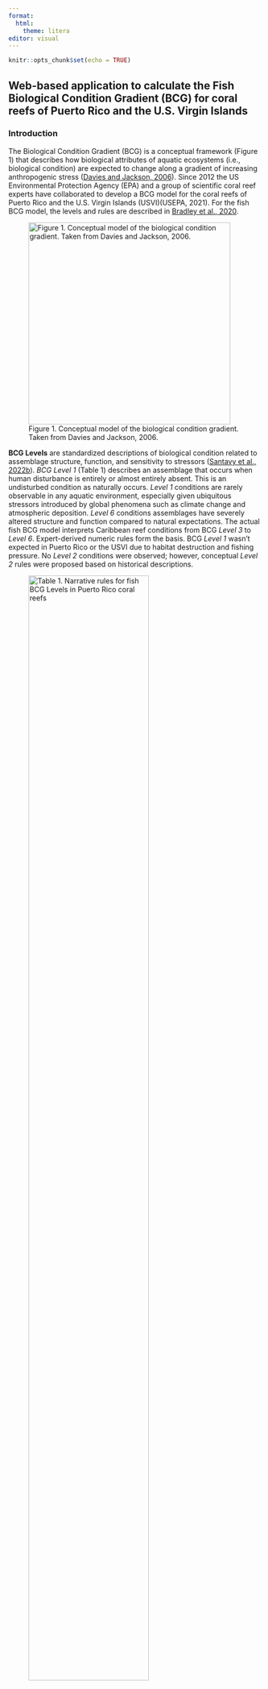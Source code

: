 ```yaml
---
format:
  html: 
    theme: litera
editor: visual
---
```


```r
knitr::opts_chunk$set(echo = TRUE)
```

## Web-based application to calculate the Fish Biological Condition Gradient (BCG) for coral reefs of Puerto Rico and the U.S. Virgin Islands

### Introduction

::: {layout-ncol="2"}
The Biological Condition Gradient (BCG) is a conceptual framework (Figure 1) that describes how biological attributes of aquatic ecosystems (i.e., biological condition) are expected to change along a gradient of increasing anthropogenic stress ([Davies and Jackson, 2006](https://doi.org/10.1016/j.ecolind.2022.108805){target="_blank"}). Since 2012 the US Environmental Protection Agency (EPA) and a group of scientific coral reef experts have collaborated to develop a BCG model for the coral reefs of Puerto Rico and the U.S. Virgin Islands (USVI)(USEPA, 2021). For the fish BCG model, the levels and rules are described in [Bradley et al., 2020](https://doi.org/10.1016/j.marpolbul.2020.111387){target="_blank"}.

![Figure 1. Conceptual model of the biological condition gradient. Taken from Davies and Jackson, 2006.](BCG_model.jpg){width="401"}
:::

**BCG Levels** are standardized descriptions of biological condition related to assemblage structure, function, and sensitivity to stressors ([Santavy et al., 2022b](https://doi.org/10.1016/j.ecolind.2022.108576){target="_blank"}). *BCG Level 1* (Table 1) describes an assemblage that occurs when human disturbance is entirely or almost entirely absent. This is an undisturbed condition as naturally occurs. *Level 1* conditions are rarely observable in any aquatic environment, especially given ubiquitous stressors introduced by global phenomena such as climate change and atmospheric deposition. *Level 6* conditions assemblages have severely altered structure and function compared to natural expectations. The actual fish BCG model interprets Caribbean reef conditions from BCG *Level 3* to *Level 6*. Expert-derived numeric rules form the basis. BCG *Level 1* wasn't expected in Puerto Rico or the USVI due to habitat destruction and fishing pressure. No *Level 2* conditions were observed; however, conceptual *Level 2* rules were proposed based on historical descriptions.

![Table 1. Narrative rules for fish BCG Levels in Puerto Rico coral reefs](narrative_rules.png){width="75%"}

To facilitate the use of the BCG model, a web-based application was developed, which consist of a friendly user interface that allows managers and stakeholders to quickly calculate BCG levels once the field data is made available. For using the fish BCG model in areas outside Puerto Rico and the US Virgin Islands, caution is advised due to varying environmental and fishing pressures. While the model showed promising results in the Florida Keys, discrepancies in biomass metrics suggest the need for location-specific adjustments of model rules, especially considering jurisdictional differences in fishing pressure [(Bradley et al., 2020)](https://doi.org/10.1016/j.marpolbul.2020.111387){target="_blank"}.

### How to use this app

1.  Upload your data

The input data for the fish BCG App must be formatted in the web app **BCG DataFormatter** and accessible [here](https://drive.google.com/drive/folders/1eisQOkwNLkZh-QOZwfMFq8BeWVAiCGRS?usp=drive_link){target="_blank"}. This web has specific instructions on how to prepare the data. Once the data has been formatted, load the file through the fish BCG app file browser in the `Upload your data` tab. The data will be previewed so you can verify that it is the correct information. Then, you must identify the data column that includes the source of temporal variation (e.g., year, month) and spatial variation (e.g., Region, subregion, site).

2.  Quality control

After the file is uploaded, running a quality control test on the data from the Quality control tab is recommended. The most critical validation offered by this tool is to verify that all the species reported in the file have BGC attributes and other ecological traits recognized in the [master list](https://drive.google.com/drive/folders/1NK-roMmX4expx41YB1n3LS23rr94RWgf?usp=sharing){target="_blank"}. If species are not included in the master list, it is recommended to **request** <url of issues in final GitHub repository> their inclusion to the App administrator before continuing with the analysis. Other quality control evaluations are the spelling of species names, duplicate sample names, and empty samples.

The validation of scientific names not included in the master list is verified in [WoRMS](https://marinespecies.org/){target="_blank"}. This procedure may take a few minutes. Please be patient and do not start the BCG analysis before the quality control test is finished.

3.  BGC analysis

Go to the BCG results tab to start the analysis; the results are summarized in a table for the sources of spatial and temporal variation indicated in step 1. If several sample units were taken as replicates for each source of variation, averages between the samples will be estimated. The details of the BCG analysis (i.e., application of rules to each site) can be downloaded in `.csv` format for further analysis. In addition to the table, the sites are represented in an interactive map, with colored markers indicating the biological condition of each site.

4.  Other ecological indicators

In addition to the BCG results, this application processes information of interest to describe the fish assemblages. This information is presented in the "Other indicators" tab, specifically: vulnerable species, invasive species, and size-structured abundance distribution for each species.

### Citation

Bradley, P., Jessup, B., Pittman, S. J., Jeffrey, C. F. G., Ault, J. S., Carrubba, L., et al. (2020). Development of a reef fish biological condition gradient model with quantitative decision rules for the protection and restoration of coral reef ecosystems. Marine Pollution Bulletin, 159, 111387. doi: [https://doi.org/10.1016/j.marpolbul.2020.111387](https://doi.org/10.1016/j.marpolbul.2020.111387){target="_blank"}.

Davies, S. P., & Jackson, S. K. (2006). The biological condition gradient: a descriptive model for interpreting change in aquatic ecosystems. Ecological Applications, 16(4), 1251-1266. [doi:https://doi.org/10.1890/1051-0761(2006)016\[1251:TBCGAD\]2.0.CO;2](https://doi.org/10.1890/1051-0761(2006)016%5B1251:TBCGAD%5D2.0.CO;2){target="_blank"}.

USEPA (U.S. Environmental Protection Agency). 2021. The Biological Condition Gradient (BCG) for Puerto Rico and U.S. Virgin Islands Coral Reefs. EPA 822-R-21-007. U.S. Environmental Protection Agency, Office of Water/Office of Science and Technology, Washington, D.C

Santavy, D.L., Jackson, S.K., Jessup, B., Gerritsen, J., Rogers, C., Fisher, W.S., et al. (2022). A biological condition gradient for coral reefs in the US Caribbean Territories: Part I. Coral narrative rules. *Ecological Indicators* 138, 108805. doi: [https://doi.org/10.1016/j.ecolind.2022.108805](https://doi.org/10.1016/j.ecolind.2022.108805){target="_blank"}.

Santavy, D.L., Jackson, S.K., Jessup, B., Horstmann, C., Rogers, C., Weil, E., et al. (2022). A biological condition gradient for Caribbean coral reefs: Part II. Numeric rules using sessile benthic organisms. Ecological Indicators 135, 108576. doi: [https://doi.org/10.1016/j.ecolind.2022.108576](https://doi.org/10.1016/j.ecolind.2022.108576){target="_blank"}.

### Funded by

![](epa.png){width="10%"}![](noaa.jpeg){width="11%"}

### Developed by

![](upr.png){width="10%"}![CCRI-UPR](ccri.png){width="5%"}

This online App was built with [Shiny](https://shiny.rstudio.com/){target="_blank"} and [R](https://www.r-project.org/){target="_blank"}, is hosted at [Shinyapps.io](https://www.shinyapps.io){target="_blank"}, and developed in [github](https://github.com/edlinguerra/BCG_Coral){target="_blank"}. Design and codes by [Edlin Guerra Castro](https://edlinguerra.github.io/){target="_blank"} and [Arturo Sánchez Porras](https://arturosp.github.io/){target="_blank"}

Version 0.1.0 (2024/15/04)
